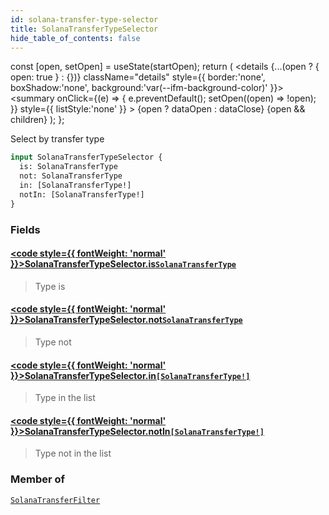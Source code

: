 ```yaml
---
id: solana-transfer-type-selector
title: SolanaTransferTypeSelector
hide_table_of_contents: false
---
```







  const [open, setOpen] = useState(startOpen);
  return (
    <details {...(open ? { open: true } : {})} className="details" style={{ border:'none', boxShadow:'none', background:'var(--ifm-background-color)' }}>
      <summary
        onClick={(e) => {
          e.preventDefault();
          setOpen((open) => !open);
        }}
        style={{ listStyle:'none' }}
      >
      {open ? dataOpen : dataClose}
      </summary>
      {open && children}
    </details>
  );
};








Select by transfer type


```graphql
input SolanaTransferTypeSelector {
  is: SolanaTransferType
  not: SolanaTransferType
  in: [SolanaTransferType!]
  notIn: [SolanaTransferType!]
}
```




### Fields

#### [<code style={{ fontWeight: 'normal' }}>SolanaTransferTypeSelector.<b>is</b></code>](#)<Bullet />[`SolanaTransferType`](/docs/graphql-reference/enums/solana-transfer-type) <Badge class="badge badge--secondary" text="enum"/> 
> 
> 
> Type is
> 

#### [<code style={{ fontWeight: 'normal' }}>SolanaTransferTypeSelector.<b>not</b></code>](#)<Bullet />[`SolanaTransferType`](/docs/graphql-reference/enums/solana-transfer-type) <Badge class="badge badge--secondary" text="enum"/> 
> 
> 
> Type not
> 

#### [<code style={{ fontWeight: 'normal' }}>SolanaTransferTypeSelector.<b>in</b></code>](#)<Bullet />[`[SolanaTransferType!]`](/docs/graphql-reference/enums/solana-transfer-type) <Badge class="badge badge--secondary" text="list"/> <Badge class="badge badge--secondary" text="enum"/> 
> 
> 
> Type in the list
> 

#### [<code style={{ fontWeight: 'normal' }}>SolanaTransferTypeSelector.<b>notIn</b></code>](#)<Bullet />[`[SolanaTransferType!]`](/docs/graphql-reference/enums/solana-transfer-type) <Badge class="badge badge--secondary" text="list"/> <Badge class="badge badge--secondary" text="enum"/> 
> 
> 
> Type not in the list
> 



### Member of

[`SolanaTransferFilter`](/docs/graphql-reference/inputs/solana-transfer-filter)  <Badge class="secondary" text="input"/>

